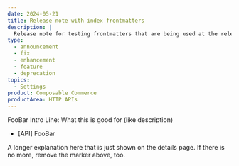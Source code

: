 ```yaml
---
date: 2024-05-21
title: Release note with index frontmatters
description: |
  Release note for testing frontmatters that are being used at the release note indexer
type:
  - announcement
  - fix
  - enhancement
  - feature
  - deprecation
topics:
  - Settings
product: Composable Commerce
productArea: HTTP APIs
---
```


FooBar Intro Line: What this is good for (like description)

- [API] FooBar

<!--more-->

A longer explanation here that is just shown on the details page.
If there is no more, remove the marker above, too.
